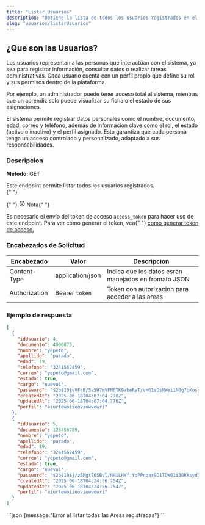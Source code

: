 ```yaml
---
title: "Listar Usuarios"
description: "Obtiene la lista de todos los usuarios registrados en el sistema."
slug: "usuarios/listarUsuarios"
---
```



<h2>¿Que son las Usuarios?</h2>

Los usuarios representan a las personas que interactúan con el sistema, ya sea para registrar información, consultar datos o realizar tareas administrativas. Cada usuario cuenta con un perfil propio que define su rol y sus permisos dentro de la plataforma.

Por ejemplo, un administrador puede tener acceso total al sistema, mientras que un aprendiz solo puede visualizar su ficha o el estado de sus asignaciones.

El sistema permite registrar datos personales como el nombre, documento, edad, correo y teléfono, además de información clave como el rol, el estado (activo o inactivo) y el perfil asignado. Esto garantiza que cada persona tenga un acceso controlado y personalizado, adaptado a sus responsabilidades.

<h3>Descripcion</h3>

<p>
  <strong>Método: </strong>
  <span class="sl-badge success small astro-avdet4wd"> GET</span>
</p>
Este endpoint permite listar todos los usuarios registrados.
<Tabs>
  <TabItem label="Endpoint">
    <ApiEndpoint url={`${API_BASE_URL}/usuarios`} />
  </TabItem>
</Tabs>

<aside aria-label="Nota" class="starlight-aside starlight-aside--note">
  {" "}
  <p class="starlight-aside__title" aria-hidden="true">
    {" "}
    <svg
      aria-hidden="true"
      class="starlight-aside__icon astro-c6vsoqas"
      width="16"
      height="16"
      viewBox="0 0 24 24"
      fill="currentColor"
      style="--sl-icon-size: 1em;"
    >
      <path d="M12 11a1 1 0 0 0-1 1v4a1 1 0 0 0 2 0v-4a1 1 0 0 0-1-1Zm.38-3.92a1 1 0 0 0-.76 0 1 1 0 0 0-.33.21 1.15 1.15 0 0 0-.21.33 1 1 0 0 0 .21 1.09c.097.088.209.16.33.21A1 1 0 0 0 13 8a1.05 1.05 0 0 0-.29-.71 1 1 0 0 0-.33-.21ZM12 2a10 10 0 1 0 0 20 10 10 0 0 0 0-20Zm0 18a8 8 0 1 1 0-16.001A8 8 0 0 1 12 20Z"></path>
    </svg>
    Nota{" "}
  </p>
  Es necesario el envío del token de acceso <code>access_token</code> para hacer
  uso de este endpoint. Para ver cómo generar el token, vea{" "}
  <a href="/usuarios/login">como generar token de acceso.</a>
</aside>

<h3>Encabezados de Solicitud</h3>

| Encabezado    | Valor            | Descripcion                                          |
| ------------- | ---------------- | ---------------------------------------------------- |
| Content-Type  | application/json | Indica que los datos esran manejados en fromato JSON |
| Authorization | Bearer `token`   | Token con autorizacion para acceder a las areas      |

<h3>Ejemplo de respuesta</h3>

<Tabs>
  <TabItem label="Status 200">

```json
[
  {
    "idUsuario": 4,
    "documento": 4900873,
    "nombre": "yepeto",
    "apellido": "parado",
    "edad": 19,
    "telefono": "3241562459",
    "correo": "yepeto@gmail.com",
    "estado": true,
    "cargo": "nuevo1",
    "password": "$2b$10$vVFrB/5z5H7mVFM6TK9abeReT/vH61sOsMWei1N0g7bKosgsVS.9K",
    "createdAt": "2025-06-18T04:07:04.770Z",
    "updatedAt": "2025-06-18T04:07:04.770Z",
    "perfil": "eiurfewoiieoviowvowri"
  },
  {
    "idUsuario": 5,
    "documento": 123456789,
    "nombre": "yepeto",
    "apellido": "parado",
    "edad": 19,
    "telefono": "3241562459",
    "correo": "yepeto@gmail.com",
    "estado": true,
    "cargo": "nuevo1",
    "password": "$2b$10$j/z5Mgt76SBvl/NHiLHYf.YqPPnqar9D1TDW61i30Rksyd3L8Syfy",
    "createdAt": "2025-06-18T04:24:56.754Z",
    "updatedAt": "2025-06-18T04:24:56.754Z",
    "perfil": "eiurfewoiieoviowvowri"
  }
]
```

  </TabItem>

  <TabItem label="Status 400">
  ```json
  {message:"Error al listar todas las Areas registradas"}
  ```
  </TabItem>
</Tabs>
